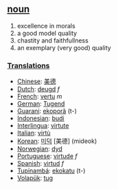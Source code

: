 == [[noun]] == 
# excellence in morals
# a good model quality
# chastity and faithfullness
# an exemplary (very good) quality 

=== [[Translations]] === 
*[[Chinese]]: [[美德]]
*[[Dutch]]: [[deugd]] ''f''
*[[French]]: [[vertu]] ''m''
*[[German]]: [[Tugend]]
*[[Guarani]]: [[ekoporã]] (t-)
*[[Indonesian]]: [[budi]] 
*[[Interlingua]]: [[virtute]] 
*[[Italian]]: [[virtù]] 
*[[Korean]]: [[미덕]] [美德] (mideok)
*[[Norwegian]]: [[dyd]]
*[[Portuguese]]: [[virtude]] ''f''
*[[Spanish]]: [[virtud]] ''f''
*[[Tupinambá]]: [[ekokatu]] (t-)
*[[Volapük]]: [[tug]]